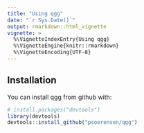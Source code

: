 ```yaml
---
title: "Using qgg"
date: "`r Sys.Date()`"
output: rmarkdown::html_vignette
vignette: >
  %\VignetteIndexEntry{Using qgg}
  %\VignetteEngine{knitr::rmarkdown}
  %\VignetteEncoding{UTF-8}
---
```



## Installation

You can install qgg from github with:

```r
# install.packages("devtools")
library(devtools)
devtools::install_github("psoerensen/qgg")
```


